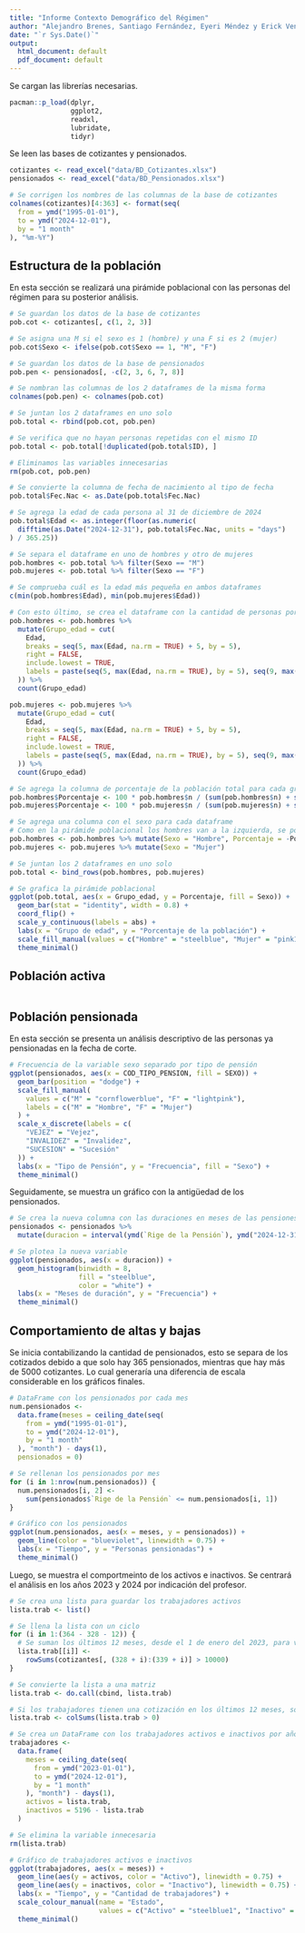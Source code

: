 ---
title: "Informe Contexto Demográfico del Régimen"
author: "Alejandro Brenes, Santiago Fernández, Eyeri Méndez y Erick Venegas"
date: "`r Sys.Date()`"
output:
  html_document: default
  pdf_document: default
---

Se cargan las librerías necesarias.

```{r librerias}
pacman::p_load(dplyr,
               ggplot2,
               readxl,
               lubridate,
               tidyr)
```

Se leen las bases de cotizantes y pensionados.

```{r datos_bases}
cotizantes <- read_excel("data/BD_Cotizantes.xlsx")
pensionados <- read_excel("data/BD_Pensionados.xlsx")

# Se corrigen los nombres de las columnas de la base de cotizantes
colnames(cotizantes)[4:363] <- format(seq(
  from = ymd("1995-01-01"),
  to = ymd("2024-12-01"),
  by = "1 month"
), "%m-%Y")
```

## Estructura de la población

En esta sección se realizará una pirámide poblacional con las personas del régimen para su posterior análisis.

```{r estrc_pob}
# Se guardan los datos de la base de cotizantes
pob.cot <- cotizantes[, c(1, 2, 3)]

# Se asigna una M si el sexo es 1 (hombre) y una F si es 2 (mujer)
pob.cot$Sexo <- ifelse(pob.cot$Sexo == 1, "M", "F")

# Se guardan los datos de la base de pensionados
pob.pen <- pensionados[, -c(2, 3, 6, 7, 8)]

# Se nombran las columnas de los 2 dataframes de la misma forma
colnames(pob.pen) <- colnames(pob.cot)

# Se juntan los 2 dataframes en uno solo
pob.total <- rbind(pob.cot, pob.pen)

# Se verifica que no hayan personas repetidas con el mismo ID
pob.total <- pob.total[!duplicated(pob.total$ID), ]

# Eliminamos las variables innecesarias
rm(pob.cot, pob.pen)

# Se convierte la columna de fecha de nacimiento al tipo de fecha
pob.total$Fec.Nac <- as.Date(pob.total$Fec.Nac)

# Se agrega la edad de cada persona al 31 de diciembre de 2024
pob.total$Edad <- as.integer(floor(as.numeric(
  difftime(as.Date("2024-12-31"), pob.total$Fec.Nac, units = "days")
) / 365.25))

# Se separa el dataframe en uno de hombres y otro de mujeres
pob.hombres <- pob.total %>% filter(Sexo == "M")
pob.mujeres <- pob.total %>% filter(Sexo == "F")

# Se comprueba cuál es la edad más pequeña en ambos dataframes
c(min(pob.hombres$Edad), min(pob.mujeres$Edad))

# Con esto último, se crea el dataframe con la cantidad de personas por grupos de edad quinquenales, tanto para hombres como para mujeres
pob.hombres <- pob.hombres %>%
  mutate(Grupo_edad = cut(
    Edad,
    breaks = seq(5, max(Edad, na.rm = TRUE) + 5, by = 5),
    right = FALSE,
    include.lowest = TRUE,
    labels = paste(seq(5, max(Edad, na.rm = TRUE), by = 5), seq(9, max(Edad, na.rm = TRUE) + 4, by = 5), sep = "-")
  )) %>%
  count(Grupo_edad)

pob.mujeres <- pob.mujeres %>%
  mutate(Grupo_edad = cut(
    Edad,
    breaks = seq(5, max(Edad, na.rm = TRUE) + 5, by = 5),
    right = FALSE,
    include.lowest = TRUE,
    labels = paste(seq(5, max(Edad, na.rm = TRUE), by = 5), seq(9, max(Edad, na.rm = TRUE) + 4, by = 5), sep = "-")
  )) %>%
  count(Grupo_edad)

# Se agrega la columna de porcentaje de la población total para cada grupo de edad
pob.hombres$Porcentaje <- 100 * pob.hombres$n / (sum(pob.hombres$n) + sum(pob.mujeres$n))
pob.mujeres$Porcentaje <- 100 * pob.mujeres$n / (sum(pob.mujeres$n) + sum(pob.hombres$n))

# Se agrega una columna con el sexo para cada dataframe
# Como en la pirámide poblacional los hombres van a la izquierda, se pone el porcentaje como negativo
pob.hombres <- pob.hombres %>% mutate(Sexo = "Hombre", Porcentaje = -Porcentaje)
pob.mujeres <- pob.mujeres %>% mutate(Sexo = "Mujer")

# Se juntan los 2 dataframes en uno solo
pob.total <- bind_rows(pob.hombres, pob.mujeres)

# Se grafica la pirámide poblacional
ggplot(pob.total, aes(x = Grupo_edad, y = Porcentaje, fill = Sexo)) +
  geom_bar(stat = "identity", width = 0.8) +
  coord_flip() +
  scale_y_continuous(labels = abs) +
  labs(x = "Grupo de edad", y = "Porcentaje de la población") +
  scale_fill_manual(values = c("Hombre" = "steelblue", "Mujer" = "pink1")) +
  theme_minimal()
```

## Población activa

```{r pob_actv}

```


## Población pensionada

En esta sección se presenta un análisis descriptivo de las personas ya pensionadas en la fecha de corte.

```{r pob_pensd}
# Frecuencia de la variable sexo separado por tipo de pensión
ggplot(pensionados, aes(x = COD_TIPO_PENSION, fill = SEXO)) +
  geom_bar(position = "dodge") +
  scale_fill_manual(
    values = c("M" = "cornflowerblue", "F" = "lightpink"),
    labels = c("M" = "Hombre", "F" = "Mujer")
  ) +
  scale_x_discrete(labels = c(
    "VEJEZ" = "Vejez",
    "INVALIDEZ" = "Invalidez",
    "SUCESION" = "Sucesión"
  )) +
  labs(x = "Tipo de Pensión", y = "Frecuencia", fill = "Sexo") +
  theme_minimal()
```

Seguidamente, se muestra un gráfico con la antigüedad de los pensionados.

```{r antiguedad}
# Se crea la nueva columna con las duraciones en meses de las pensiones
pensionados <- pensionados %>%
  mutate(duracion = interval(ymd(`Rige de la Pensión`), ymd("2024-12-31")) %/% months(1))

# Se plotea la nueva variable
ggplot(pensionados, aes(x = duracion)) +
  geom_histogram(binwidth = 8,
                 fill = "steelblue",
                 color = "white") +
  labs(x = "Meses de duración", y = "Frecuencia") +
  theme_minimal()
```

## Comportamiento de altas y bajas

Se inicia contabilizando la cantidad de pensionados, esto se separa de los cotizados debido a que solo hay 365 pensionados, mientras que hay más de 5000 cotizantes. Lo cual generaría una diferencia de escala considerable en los gráficos finales.

```{r pensionados}
# DataFrame con los pensionados por cada mes
num.pensionados <-
  data.frame(meses = ceiling_date(seq(
    from = ymd("1995-01-01"),
    to = ymd("2024-12-01"),
    by = "1 month"
  ), "month") - days(1),
  pensionados = 0)

# Se rellenan los pensionados por mes
for (i in 1:nrow(num.pensionados)) {
  num.pensionados[i, 2] <-
    sum(pensionados$`Rige de la Pensión` <= num.pensionados[i, 1])
}

# Gráfico con los pensionados
ggplot(num.pensionados, aes(x = meses, y = pensionados)) +
  geom_line(color = "blueviolet", linewidth = 0.75) +
  labs(x = "Tiempo", y = "Personas pensionadas") +
  theme_minimal()
```

Luego, se muestra el comportmeinto de los activos e inactivos. Se centrará el análisis en los años 2023 y 2024 por indicación del profesor.

```{r activos_inactivos}
# Se crea una lista para guardar los trabajadores activos
lista.trab <- list()

# Se llena la lista con un ciclo
for (i in 1:(364 - 328 - 12)) {
  # Se suman los últimos 12 meses, desde el 1 de enero del 2023, para ver los trabajadores activos por mes
  lista.trab[[i]] <-
    rowSums(cotizantes[, (328 + i):(339 + i)] > 10000)
}

# Se convierte la lista a una matriz
lista.trab <- do.call(cbind, lista.trab)

# Si los trabajadores tienen una cotización en los últimos 12 meses, son trabajadores activos
lista.trab <- colSums(lista.trab > 0)

# Se crea un DataFrame con los trabajadores activos e inactivos por año
trabajadores <-
  data.frame(
    meses = ceiling_date(seq(
      from = ymd("2023-01-01"),
      to = ymd("2024-12-01"),
      by = "1 month"
    ), "month") - days(1),
    activos = lista.trab,
    inactivos = 5196 - lista.trab
  )

# Se elimina la variable innecesaria
rm(lista.trab)

# Gráfico de trabajadores activos e inactivos
ggplot(trabajadores, aes(x = meses)) +
  geom_line(aes(y = activos, color = "Activo"), linewidth = 0.75) +
  geom_line(aes(y = inactivos, color = "Inactivo"), linewidth = 0.75) +
  labs(x = "Tiempo", y = "Cantidad de trabajadores") +
  scale_colour_manual(name = "Estado",
                      values = c("Activo" = "steelblue1", "Inactivo" = "tan2")) +
  theme_minimal()
```


